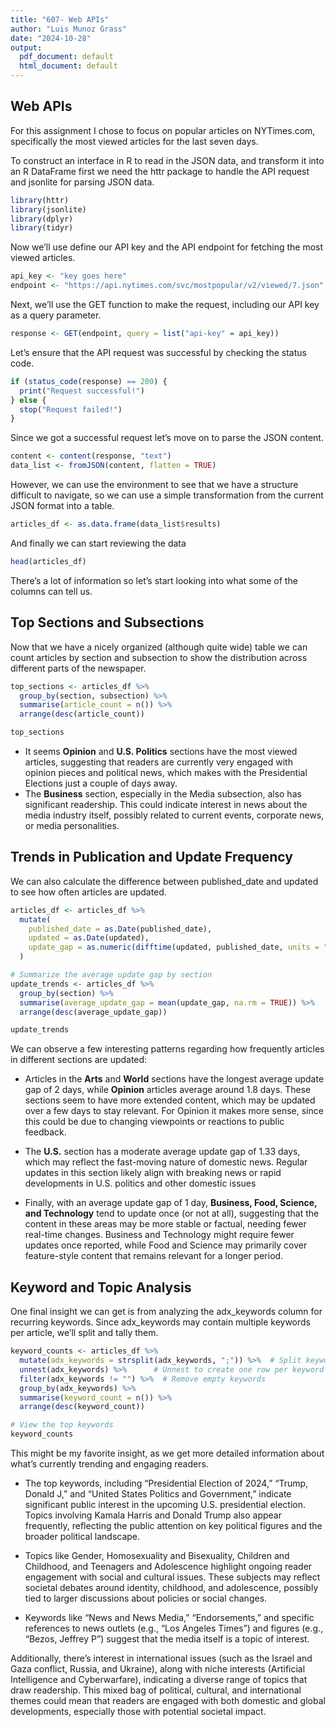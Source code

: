 ---
title: "607- Web APIs"
author: "Luis Munoz Grass"
date: "2024-10-28"
output:
  pdf_document: default
  html_document: default
---


## Web APIs

For this assignment I chose to focus on popular articles on NYTimes.com, specifically the most viewed articles for the last seven days.

To construct an interface in R to read in the JSON data, and transform it into an R DataFrame first we need the httr package to handle the API request and jsonlite for parsing JSON data.

```{r Load Required Libraries}
library(httr)
library(jsonlite)
library(dplyr)
library(tidyr)
```

Now we'll use define our API key and the API endpoint for fetching the most viewed articles.

```{r Define APU key}
api_key <- "key goes here"
endpoint <- "https://api.nytimes.com/svc/mostpopular/v2/viewed/7.json"
```

Next, we'll use the GET function to make the request, including our API key as a query parameter.

```{r Make API request}
response <- GET(endpoint, query = list("api-key" = api_key))
```

Let's ensure that the API request was successful by checking the status code.
```{r check connection}
if (status_code(response) == 200) {
  print("Request successful!")
} else {
  stop("Request failed!")
}
``` 

Since we got a successful request let's move on to parse the JSON content.
```{r parse JSON}
content <- content(response, "text")
data_list <- fromJSON(content, flatten = TRUE)
```

However, we can use the environment to see that we have a structure difficult to navigate, so we can use a simple transformation from the current JSON format into a table.

```{r arrange articles}
articles_df <- as.data.frame(data_list$results)
```

And finally we can start reviewing the data
```{r view data }
head(articles_df)
```

There's a lot of information so let's start looking into what some of the columns can tell us.

## Top Sections and Subsections

Now that we have a nicely organized (although quite wide) table we can count articles by section and subsection to show the distribution across different parts of the newspaper.

```{r top sections}
top_sections <- articles_df %>%
  group_by(section, subsection) %>%
  summarise(article_count = n()) %>%
  arrange(desc(article_count))

top_sections
```

- It seems **Opinion** and **U.S. Politics** sections have the most viewed articles, suggesting that readers are currently very engaged with opinion pieces and political news, which makes with the Presidential Elections just a couple of days away. 
- The **Business** section, especially in the Media subsection, also has significant readership. This could indicate interest in news about the media industry itself, possibly related to current events, corporate news, or media personalities.

## Trends in Publication and Update Frequency

We can also calculate the difference between published_date and updated to see how often articles are updated.

```{r Trends publication}
articles_df <- articles_df %>%
  mutate(
    published_date = as.Date(published_date),
    updated = as.Date(updated),
    update_gap = as.numeric(difftime(updated, published_date, units = "days"))
  )

# Summarize the average update gap by section
update_trends <- articles_df %>%
  group_by(section) %>%
  summarise(average_update_gap = mean(update_gap, na.rm = TRUE)) %>%
  arrange(desc(average_update_gap))

update_trends
```
We can observe a few interesting patterns regarding how frequently articles in different sections are updated:

- Articles in the **Arts** and **World** sections have the longest average update gap of 2 days, while **Opinion** articles average around 1.8 days. These sections seem to have more extended content, which may be updated  over a few days to stay relevant. For Opinion it makes more sense, since this could be due to changing viewpoints or reactions to public feedback.

- The **U.S.** section has a moderate average update gap of 1.33 days, which may reflect the fast-moving nature of domestic news. Regular updates in this section likely align with breaking news or rapid developments in U.S. politics and other domestic issues

- Finally, with an average update gap of 1 day, **Business, Food, Science, and Technology** tend to update once (or not at all), suggesting that the content in these areas may be more stable or factual, needing fewer real-time changes. Business and Technology might require fewer updates once reported, while Food and Science may primarily cover feature-style content that remains relevant for a longer period.

## Keyword and Topic Analysis

One final insight we can get is from analyzing the adx_keywords column for recurring keywords. Since adx_keywords may contain multiple keywords per article, we’ll split and tally them.

```{r keywords}

keyword_counts <- articles_df %>%
  mutate(adx_keywords = strsplit(adx_keywords, ";")) %>%  # Split keywords by ';'
  unnest(adx_keywords) %>%      # Unnest to create one row per keyword
  filter(adx_keywords != "") %>%  # Remove empty keywords
  group_by(adx_keywords) %>%
  summarise(keyword_count = n()) %>%
  arrange(desc(keyword_count))

# View the top keywords
keyword_counts
```

This might be my favorite insight, as we get more detailed information about what’s currently trending and engaging readers.

- The top keywords, including "Presidential Election of 2024," "Trump, Donald J," and "United States Politics and Government," indicate significant public interest in the upcoming U.S. presidential election. Topics involving Kamala Harris and Donald Trump also appear frequently, reflecting the public attention on key political figures and the broader political landscape.

- Topics like Gender, Homosexuality and Bisexuality, Children and Childhood, and Teenagers and Adolescence highlight ongoing reader engagement with social and cultural issues. These subjects may reflect societal debates around identity, childhood, and adolescence, possibly tied to larger discussions about policies or social changes.

- Keywords like "News and News Media," "Endorsements," and specific references to news outlets (e.g., "Los Angeles Times") and figures (e.g., "Bezos, Jeffrey P") suggest that the media itself is a topic of interest. 

Additionally, there’s interest in international issues (such as the Israel and Gaza conflict, Russia, and Ukraine), along with niche interests (Artificial Intelligence and Cyberwarfare), indicating a diverse range of topics that draw readership. This mixed bag of political, cultural, and international themes could mean that readers are engaged with both domestic and global developments, especially those with potential societal impact.
